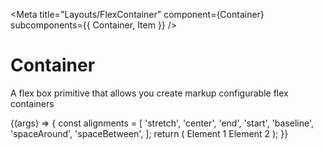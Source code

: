 
<Meta
  title="Layouts/FlexContainer"
  component={Container}
  subcomponents={{ Container, Item }}
/>

# Container

<StoryStatus status="volatile" />

A flex box primitive that allows you create markup configurable flex containers

<Canvas>
  <Story name="Flex Container ">
    {(args) => {
      const alignments = [
        'stretch',
        'center',
        'end',
        'start',
        'baseline',
        'spaceAround',
        'spaceBetween',
      ];
      return (
        <Container
          align={select('align', alignments, undefined)}
          alignSelf={select('alignSelf', alignments, undefined)}
          justify={select('justify', alignments, undefined)}
          center={boolean('center', false)}
          column={boolean('column', false)}
          row={boolean('row', false)}
          fit={boolean('fit', true)}
          flex={boolean('flex', false)}
          grow={number('grow', undefined)}
          shrink={number('shrink', undefined)}
          inline={boolean('inline', false)}
          nowrap={boolean('nowrap', false)}
          reverse={boolean('reverse', false)}
          wrap={boolean('wrap', false)}
        >
          <Box>Element 1</Box>
          <Box>Element 2</Box>
        </Container>
      );
    }}
  </Story>
</Canvas>

<Props of={Container} />
